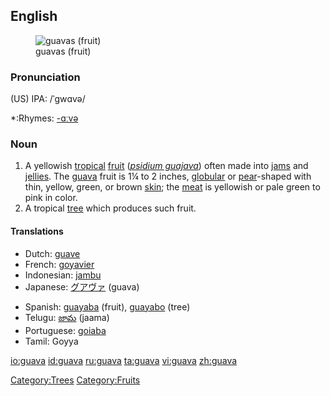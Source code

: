 {{wikipedia}}
==English==
[[Image:Psidium guajava fruit.jpg|thumb|guavas (fruit)]]

===Pronunciation===
(US) IPA: /ˈgwɑvə/
*:Rhymes: [[Rhymes:English:-ɑːvə|-ɑːvə]]

===Noun===
{{en-noun}}

# A yellowish [[tropical]] [[fruit]] (''[[psidium guajava]]'') often made into [[jam]]s and [[jelly|jellies]]. The [[guava]] fruit is 1¼ to 2 inches, [[globular]] or [[pear]]-shaped with thin, yellow, green, or brown [[skin]]; the [[meat]] is yellowish or pale green to pink in color.
# A tropical [[tree]] which produces such fruit.

====Translations====
{{top}}
*Dutch: [[guave]]
*French: [[goyavier]]
*Indonesian: [[jambu]]
*Japanese: [[グアヴァ]] (guava)
{{mid}}
*Spanish: [[guayaba]] (fruit),  [[guayabo]] (tree)
*Telugu: [[జామ]] (jaama)
*Portuguese: [[goiaba]]
*Tamil: Goyya
{{bottom}}

[[Category:Trees]]
[[Category:Fruits]]

[[io:guava]]
[[id:guava]]
[[ru:guava]]
[[ta:guava]]
[[vi:guava]]
[[zh:guava]]